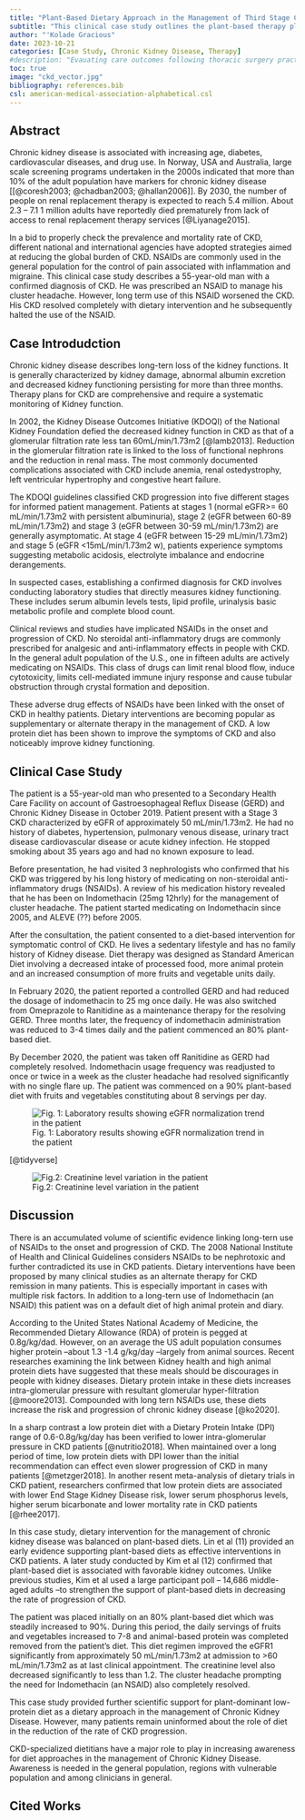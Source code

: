 ```yaml
---
title: "Plant-Based Dietary Approach in the Management of Third Stage Chronic Kidney Diseases"
subtitle: "This clinical case study outlines the plant-based therapy plan for a 55-year-old man with a clinical diagnosis of Chronic Kidney Disease"
author: "'Kolade Gracious"
date: 2023-10-21
categories: [Case Study, Chronic Kidney Disease, Therapy]
#description: "Evauating care outcomes following thoracic surgery practice during the COVID-19 pandemic using data generated from multiple sites, including a COVID Centre"
toc: true
image: "ckd_vector.jpg"
bibliography: references.bib
csl: american-medical-association-alphabetical.csl
---
```


::: callout-tip
## Abstract

Chronic kidney disease is associated with increasing age, diabetes, cardiovascular diseases, and drug use. In Norway, USA and Australia, large scale screening programs undertaken in the 2000s indicated that more than 10% of the adult population have markers for chronic kidney disease \[[@coresh2003; @chadban2003; @hallan2006]\]. By 2030, the number of people on renal replacement therapy is expected to reach 5.4 million. About 2.3 -- 7.1 1 million adults have reportedly died prematurely from lack of access to renal replacement therapy services [@Liyanage2015].

In a bid to properly check the prevalence and mortality rate of CKD, different national and international agencies have adopted strategies aimed at reducing the global burden of CKD. NSAIDs are commonly used in the general population for the control of pain associated with inflammation and migraine. This clinical case study describes a 55-year-old man with a confirmed diagnosis of CKD. He was prescribed an NSAID to manage his cluster headache. However, long term use of this NSAID worsened the CKD. His CKD resolved completely with dietary intervention and he subsequently halted the use of the NSAID.
:::

## Case Introdudction

Chronic kidney disease describes long-tern loss of the kidney functions. It is generally characterized by kidney damage, abnormal albumin excretion and decreased kidney functioning persisting for more than three months. Therapy plans for CKD are comprehensive and require a systematic monitoring of Kidney function. 

In 2002, the Kidney Disease Outcomes Initiative (KDOQI) of the National Kidney Foundation defied the decreased kidney function in CKD as that of a glomerular filtration rate less tan 60mL/min/1.73m2 [@lamb2013]. Reduction in the glomerular filtration rate is linked to the loss of functional nephrons and the reduction in renal mass. The most commonly documented complications associated with CKD include anemia, renal ostedystrophy, left ventricular hypertrophy and congestive heart failure.

The KDOQI guidelines classified CKD progression into five different stages for informed patient management. Patients at stages 1 (normal eGFR\>= 60 mL/min/1.73m2 with persistent albuminuria), stage 2 (eGFR between 60-89 mL/min/1.73m2) and stage 3 (eGFR between 30-59 mL/min/1.73m2) are generally asymptomatic. At stage 4 (eGFR between 15-29 mL/min/1.73m2) and stage 5 (eGFR \<15mL/min/1.73m2 w), patients experience symptoms suggesting metabolic acidosis, electrolyte imbalance and endocrine derangements. 

In suspected cases, establishing a confirmed diagnosis for CKD involves conducting laboratory studies that directly measures kidney functioning. These includes serum albumin levels tests, lipid profile, urinalysis basic metabolic profile and complete blood count.

Clinical reviews and studies have implicated NSAIDs in the onset and progression of CKD. No steroidal anti-inflammatory drugs are commonly prescribed for analgesic and anti-inflammatory effects in people with CKD. In the general adult population of the U.S., one in fifteen adults are actively medicating on NSAIDs. This class of drugs can limit renal blood flow, induce cytotoxicity, limits cell-mediated immune injury response and cause tubular obstruction through crystal formation and deposition. 

These adverse drug effects of NSAIDs have been linked with the onset of CKD in healthy patients. Dietary interventions are becoming popular as supplementary or alternate therapy in the management of CKD. A low protein diet has been shown to improve the symptoms of CKD and also noticeably improve kidney functioning.

## Clinical Case Study

The patient is a 55-year-old man who presented to a Secondary Health Care Facility on account of Gastroesophageal Reflux Disease (GERD) and Chronic Kidney Disease in October 2019. Patient present with a Stage 3 CKD characterized by eGFR of approximately 50 mL/min/1.73m2. He had no history of diabetes, hypertension, pulmonary venous disease, urinary tract disease cardiovascular disease or acute kidney infection. He stopped smoking about 35 years ago and had no known exposure to lead.

Before presentation, he had visited 3 nephrologists who confirmed that his CKD was triggered by his long history of medicating on non-steroidal anti-inflammatory drugs (NSAIDs). A review of his medication history revealed that he has been on Indomethacin (25mg 12hrly) for the management of cluster headache. The patient started medicating on Indomethacin since 2005, and ALEVE (??) before 2005. 

After the consultation, the patient consented to a diet-based intervention for symptomatic control of CKD. He lives a sedentary lifestyle and has no family history of Kidney disease. Diet therapy was designed as Standard American Diet involving a decreased intake of processed food, more animal protein and an increased consumption of more fruits and vegetable units daily.

In February 2020, the patient reported a controlled GERD and had reduced the dosage of indomethacin to 25 mg once daily. He was also switched from Omeprazole to Ranitidine as a maintenance therapy for the resolving GERD. Three months later, the frequency of indomethacin administration was reduced to 3-4 times daily and the patient commenced an 80% plant-based diet. 

By December 2020, the patient was taken off Ranitidine as GERD had completely resolved. Indomethacin usage frequency was readjusted to once or twice in a week as the cluster headache had resolved significantly with no single flare up. The patient was commenced on a 90% plant-based diet with fruits and vegetables constituting about 8 servings per day.

![Fig. 1: Laboratory results showing eGFR normalization trend in the patient](images/lab-results-ckd-case.jpg){fig-align="center"}

[@tidyverse]

![Fig.2: Creatinine level variation in the patient](images/creatinine-level-ckd-case.jpg){fig-align="center"}

## Discussion

There is an accumulated volume of scientific evidence linking long-tern use of NSAIDs to the onset and progression of CKD. The 2008 National Institute of Health and Clinical Guidelines considers NSAIDs to be nephrotoxic and further contradicted its use in CKD patients. Dietary interventions have been proposed by many clinical studies as an alternate therapy for CKD remission in many patients. This is especially important in cases with multiple risk factors. In addition to a long-tern use of Indomethacin (an NSAID) this patient was on a default diet of high animal protein and diary.

According to the United States National Academy of Medicine, the Recommended Dietary Allowance (RDA) of protein is pegged at 0.8g/kg/dad. However, on an average the US adult population consumes higher protein --about 1.3 -1.4 g/kg/day --largely from animal sources. Recent researches examining the link between Kidney health and high animal protein diets have suggested that these meals should be discourages in people with kidney diseases. Dietary protein intake in these diets increases intra-glomerular pressure with resultant glomerular hyper-filtration [@moore2013]. Compounded with long tern NSAIDs use, these diets increase the risk and progression of chronic kidney disease [@ko2020].

In a sharp contrast a low protein diet with a Dietary Protein Intake (DPI) range of 0.6-0.8g/kg/day has been verified to lower intra-glomerular pressure in CKD patients [@nutritio2018]. When maintained over a long period of time, low protein diets with DPI lower than the initial recommendation can effect even slower progression of CKD in many patients [@metzger2018]. In another resent meta-analysis of dietary trials in CKD patient, researchers confirmed that low protein diets are associated with lower End Stage Kidney Disease risk, lower serum phosphorus levels, higher serum bicarbonate and lower mortality rate in CKD patients [@rhee2017].

In this case study, dietary intervention for the management of chronic kidney disease was balanced on plant-based diets. Lin et al (11) provided an early evidence supporting plant-based diets as effective interventions in CKD patients. A later study conducted by Kim et al (12) confirmed that plant-based diet is associated with favorable kidney outcomes. Unlike previous studies, Kim et al used a large participant poll -- 14,686 middle-aged adults --to strengthen the support of plant-based diets in decreasing the rate of progression of CKD.

The patient was placed initially on an 80% plant-based diet which was steadily increased to 90%. During this period, the daily servings of fruits and vegetables increased to 7-8 and animal-based protein was completed removed from the patient's diet. This diet regimen improved the eGFR1 significantly from approximately 50 mL/min/1.73m2 at admission to \>60 mL/min/1.73m2 as at last clinical appointment. The creatinine level also decreased significantly to less than 1.2. The cluster headache prompting the need for Indomethacin (an NSAID) also completely resolved.

This case study provided further scientific support for plant-dominant low-protein diet as a dietary approach in the management of Chronic Kidney Disease. However, many patients remain uninformed about the role of diet in the reduction of the rate of CKD progression.

CKD-specialized dietitians have a major role to play in increasing awareness for diet approaches in the management of Chronic Kidney Disease. Awareness is needed in the general population, regions with vulnerable population and among clinicians in general.

## Cited Works
